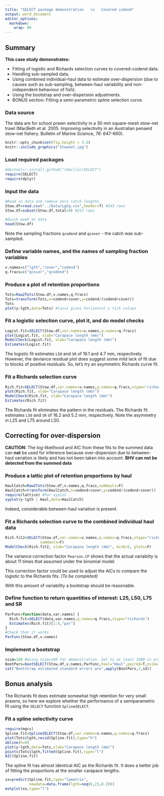```yaml
---
title: "SELECT package demonstration   \n   Covered codend"
output: word_document
editor_options: 
  markdown: 
    wrap: 80
---
```


## Summary

**This case study demonstrates:**

-   Fitting of logistic and Richards selection curves to covered-codend data. 
-   Handling sub-sampled data.
-   Using combined individual-haul data to estimate over-dispersion (due to
    causes such as sub-sampling, between-haul variability and non-independent
    behaviour of fish).
-   Using the bootstrap and over-dispersion adjustments.
-   BONUS section: Fitting a semi-parametric spline selection curve.

### Data source

The data are for school prawn selectivity in a 30 mm square-mesh stow-net trawl
(MacBeth et al. 2005. Improving selectivity in an Australian penaeid stow-net
fishery. Bulletin of Marine Science, 76: 647-660).

```r
knitr::opts_chunk$set(fig.height = 3.5)
knitr::include_graphics("Stownet.jpg")
```

### Load required packages

```r
#devtools::install_github("rbmillar/SELECT")
require(SELECT)
require(dplyr)
```

### Input the data

```r
#Read in data and remove zero catch lengths
Stow.df=read.csv("../Data/LgSq.csv",header=T) #343 rows
Stow.df=subset(Stow.df,total>0) #213 rows

#Quick peek at data
head(Stow.df)
```

Note the sampling fractions `qcodend` and `qcover` - the catch was sub-sampled.

### Define variable names, and the names of sampling fraction variables

```r
v.names=c("lgth","cover","codend")
q.fracs=c("qcover","qcodend")
```

### Produce a plot of retention proportions

```r
Tots=Raw2Tots(Stow.df,v.names,q.fracs)
Tots=transform(Tots,n=codend+cover,y=codend/(codend+cover)) 
Tots
plot(y~lgth,data=Tots) #las=1 gives horizontal y tick values
```

### Fit a logistic selection curve, plot it, and do model checks

```r
Logist.fit=SELECT(Stow.df,var.names=v.names,q.names=q.fracs)
plot(Logist.fit, xlab="Carapace length (mm)")
ModelCheck(Logist.fit, xlab="Carapace length (mm)")
Estimates(Logist.fit)
```

The logistic fit estimates `L50` and `SR` of 16.1 and 4.7 mm, respectively.
However, the deviance residual plot does suggest some mild lack of fit due to
blocks of positive residuals. So, let's try an asymmetric Richards curve fit.

### Fit a Richards selection curve

```r
Rich.fit=SELECT(Stow.df,var.names=v.names,q.names=q.fracs,stype="richards")
plot(Rich.fit, xlab="Carapace length (mm)")
ModelCheck(Rich.fit, xlab="Carapace length (mm)")
Estimates(Rich.fit)
```

The Richards fit eliminates the pattern in the residuals. The Richards fit
estimates `L50` and `SR` of 16.2 and 5.2 mm, respectively. Note the asymmetry in
L25 and L75 around L50.

## Correcting for over-dispersion

**CAUTION:** The log-likelihood and AIC from these fits to the summed data can
**not** be used for inference because over-dispersion due to between-haul
variation is likely and has not been taken into account. **BHV can not be
detected from the summed data**

### Produce a lattic plot of retention proportions by haul

```r
HaulCatch=Raw2Tots(Stow.df,v.names,q.fracs,sumHauls=F)
HaulCatch=transform(HaulCatch,n=codend+cover,y=codend/(codend+cover)) 
require(lattice) #For xyplot
xyplot(y~lgth | Haul,data=HaulCatch)
```

Indeed, considerable between-haul variation is present.

### Fit a Richards selection curve to the combined individual haul data

```r
Rich.fit2=SELECT(Stow.df,var.names=v.names,q.names=q.fracs,stype="richards",
                sumHauls=F)
ModelCheck(Rich.fit2, xlab="Carapace length (mm)", minE=5, plots=F)
```

The variance correction factor `Pearson.CF` shows that the actual variabilty is
about 11 times that assumed under the binomial model.

This correction factor could be used to adjust the AICs to compare the logistic
to the Richards fits. *(To be completed)*

With this amount of variability a bootstrap should be reasonable.

### Define function to return quantities of interest: L25, L50, L75 and SR

```r
ParFunc=function(data,var.names) {
  Rich.fit=SELECT(data,var.names,q.names=q.fracs,stype="richards")
  Estimates(Rich.fit)[1:4,"par"]
}
#Check that it works
ParFunc(Stow.df,v.names)
```

### Implement a bootstrap

```r
nsim=100 #Using nsim=100 for demonstration. Set to at least 1000 in practice
BootPars=bootSELECT(Stow.df,v.names,ParFunc,haul="Haul",paired=T,nsim=100)
cat("Bootstrap estimated standard errors are",apply(BootPars,2,sd))
```

## Bonus analysis

The Richards fit does estimate somewhat high retention for very small prawns, so
here we explore whether the performance of a semiparametric fit using the
`SELECT` function `SplineSELECT`.

### Fit a spline selectivity curve

```r
require(mgcv)
Spline.fit=SplineSELECT(Stow.df,var.names=v.names,q.names=q.fracs)
plot(Tots$lgth,resid(Spline.fit),type="h")
abline(h=0)
plot(y~lgth,data=Tots,xlab="Carapace length (mm)")
points(Tots$lgth,fitted(Spline.fit),type="l")
AIC(Spline.fit)
```

The spline fit has almost identical AIC as the Richards fit. It does a better
job of fitting the proportions at the smaller carapace lengths.

```r
xx=predict(Spline.fit,type="lpmatrix",
           newdata=data.frame(lgth=seq(6,23,0.2)))
matplot(xx,type="l")
```

